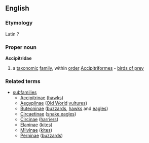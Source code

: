 ==English==
===Etymology===
Latin ?
===Proper noun===
{{wikipedia}}
'''Accipitridae'''
#a [[taxonomic]] [[family]], within [[order]] [[Accipitriformes]] - [[birds of prey]]
===Related terms===
{{wikispecies}}
*[[subfamilies]]
**[[Accipitrinae]] ([[hawk]]s)
**[[Aegypiinae]] ([[Old World]] [[vulture]]s)
**[[Buteoninae]] ([[buzzard]]s, [[hawk]]s and [[eagle]]s)
**[[Circaetinae]] ([[snake eagle]]s)
**[[Circinae]] ([[harrier]]s)
**[[Elaninae]] ([[kite]]s)
**[[Milvinae]] ([[kite]]s)
**[[Perninae]] ([[buzzard]]s)